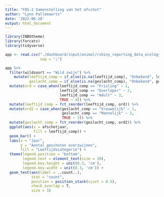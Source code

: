 ```yaml
---
title: "F05-2 Samenstelling van het afschot"
author: "Lynn Pallemaerts"
date: '2022-06-20'
output: html_document
---
```


```r
library(INBOtheme)
library(forcats)
library(tidyverse)
```

```r
app <- read.csv("./dashboard/input/animal/rshiny_reporting_data_ecology.csv",
                sep = ";")
```

```r
app %>%
  filter(wildsoort == "Wild zwijn") %>%
    mutate(leeftijd_comp = if_else(is.na(leeftijd_comp), "Onbekend", leeftijd_comp),
           geslacht_comp = if_else(is.na(geslacht_comp), "Onbekend", geslacht_comp)) %>%
  mutate(ord = case_when(leeftijd_comp == "Frisling" ~ 1,
                         leeftijd_comp == "Overloper" ~ 2,
                         leeftijd_comp == "Adult" ~ 3,
                         TRUE ~ 4)) %>%
  mutate(leeftijd_comp = fct_reorder(leeftijd_comp, ord)) %>%
  mutate(ord2 = case_when(geslacht_comp == "Vrouwelijk" ~ 1,
                          geslacht_comp == "Mannelijk" ~ 2,
                          TRUE ~ 3)) %>%
  mutate(geslacht_comp = fct_reorder(geslacht_comp, ord2)) %>%
  ggplot(aes(x = afschotjaar,
             fill = leeftijd_comp)) +
  geom_bar() +
  labs(x = "Jaar",
       y = "Aantal geschoten everzwijnen",
       fill = "Leeftijdscategorie") +
  theme(legend.position = "bottom",
        legend.text = element_text(size = 10),
        legend.key.height = unit(0.3, 'cm'),
        legend.key.width = unit(0.3, 'cm')) +
  geom_text(aes(label = ..count..),
            stat = "count",
            position = position_stack(vjust = 0.5),
            check_overlap = T,
            size = 3)
```

